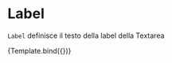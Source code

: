 

<Meta title="Components/Textarea/Props/Label" component={VvTextarea} />

# Label

`Label` definisce il testo della label della Textarea

<Canvas>
	<Story
		name="Label"
		play={textareaTest}
		args={{ name: 'textarea-label', label: 'Label di prova' }}>
		{Template.bind({})}
	</Story>
</Canvas>

